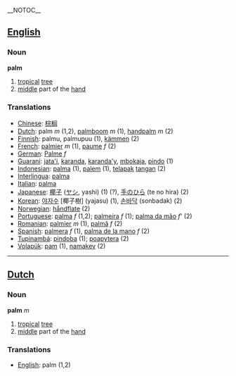 __NOTOC__

==[[English]]==

=== Noun ===
'''palm'''
# [[tropical]] [[tree]]
# [[middle]] part of the [[hand]]

=== Translations ===
*[[Chinese]]: [[棕榈]]
*[[Dutch]]: palm ''m'' (1,2), [[palmboom]] ''m'' (1), [[handpalm]] ''m'' (2)
*[[Finnish]]: palmu, palmupuu (1), [[kämmen]] (2)
*[[French]]: [[palmier]] ''m'' (1), [[paume]] ''f'' (2)
*[[German]]: [[Palme]] ''f''
*[[Guaraní]]: [[jata'i]], [[karanda]], [[karanda'y]], [[mbokaja]], [[pindo]] (1)
*[[Indonesian]]: [[palma]] (1), [[palem]] (1), [[telapak]] [[tangan]] (2)
*[[Interlingua]]: [[palma]] 
*[[Italian]]: [[palma]] 
*[[Japanese]]: [[椰子]] ([[ヤシ]], yashi) (1) (?), [[手のひら]] (te no hira) (2)
*[[Korean]]: [[야자수]] [椰子樹] (yajasu) (1), [[손바닥]] (sonbadak) (2)
*[[Norwegian]]: [[håndflate]] (2)
*[[Portuguese]]: [[palma]] ''f'' (1,2); [[palmeira]] ''f'' (1); [[palma da mão]] ''f''' (2)
*[[Romanian]]: [[palmier]] ''m'' (1), [[palmă]] ''f'' (2)
*[[Spanish]]: [[palmera]] ''f'' (1), [[palma de la mano]] ''f'' (2)
*[[Tupinambá]]: [[pindoba]] (1); [[poapytera]] (2)
*[[Volapük]]: [[pam]] (1), [[namakev]] (2)
----

==[[Dutch]]==

=== Noun ===
'''palm''' ''m''
# [[tropical]] [[tree]]
# [[middle]] part of the [[hand]]

=== Translations ===
*[[English]]: palm (1,2)